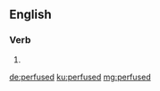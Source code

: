 ==English==

===Verb===
{{head|en|verb form}}

# {{en-past of|perfuse}}

[[de:perfused]]
[[ku:perfused]]
[[mg:perfused]]